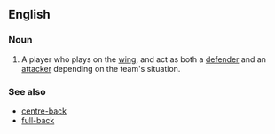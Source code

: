==English==

===Noun===
{{en-noun|head=[[wing]]-[[back]]}}

# {{context|soccer|lang=en}} A player who plays on the [[wing]], and act as both a [[defender]] and an [[attacker]] depending on the team's situation.

===See also===
*[[centre-back]]
*[[full-back]]